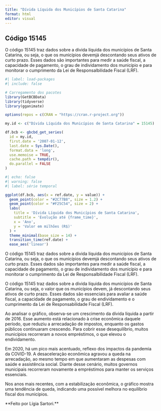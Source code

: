 ---
title: "Dívida Líquida dos Municípios de Santa Catarina"
format: html
editor: visual
---

## Código 15145

O código 15145 traz dados sobre a dívida líquida dos municípios de Santa Catarina, ou seja, o que os municípios devemjá descontando seus ativos de curto prazo. Esses dados são importantes para medir a saúde fiscal, a capacidade de pagamento, o grau de individamento dos município e para monitorar o cumprimento da Lei de Responsalbilidade Fiscal (LRF).

```{r}
#| label: load-packages
#| include: false

# Carregamento dos pacotes
library(GetBCBData)
library(tidyverse)
library(gganimate)

options(repos = c(CRAN = "https://cran.r-project.org"))

my.id <- c("Dívida Líquida dos Municípios de Santa Catarina" = 15145)

df.bcb <- gbcbd_get_series(
  id = my.id,
  first.date = '2007-01-12',
  last.date = Sys.Date(),
  format.data = 'long',
  use.memoise = TRUE,
  cache.path = tempdir(),
  do.parallel = FALSE
)
```

```{r}
#| echo: false
#| warning: false
#| label: série temporal

ggplot(df.bcb, aes(x = ref.date, y = value)) +
  geom_point(color = "#2C77B8", size = 1.2) +
  geom_point(color = "#F25C54", size = 2) +
  labs(
    title = 'Dívida Líquida dos Municípios de Santa Catarina',
    subtitle = 'Evolução até {frame_time}',
    x = 'Ano',
    y = 'Valor em milhões (R$)'
  ) +
  theme_minimal(base_size = 14) +
  transition_time(ref.date) +
  ease_aes('linear')


```

O código 15145 traz dados sobre a dívida líquida dos municípios de Santa Catarina, ou seja, o que os municípios devemjá descontando seus ativos de curto prazo. Esses dados são importantes para medir a saúde fiscal, a capacidade de pagamento, o grau de individamento dos município e para monitorar o cumprimento da Lei de Responsalbilidade Fiscal (LRF).

O código 15145 traz dados sobre a dívida líquida dos municípios de Santa Catarina, ou seja, o valor que os municípios devem, já descontando seus ativos de curto prazo. Esses dados são essenciais para avaliar a saúde fiscal, a capacidade de pagamento, o grau de endividamento e o cumprimento da Lei de Responsabilidade Fiscal (LRF).

Ao analisar o gráfico, observa-se um crescimento da dívida líquida a partir de 2016. Esse aumento está relacionado à crise econômica daquele período, que reduziu a arrecadação de impostos, enquanto os gastos públicos continuaram crescendo. Para cobrir esse desequilíbrio, muitos municípios recorreram a novos empréstimos, o que elevou o endividamento.

Em 2020, há um pico mais acentuado, reflexo dos impactos da pandemia da COVID-19. A desaceleração econômica agravou a queda na arrecadação, ao mesmo tempo em que aumentaram as despesas com saúde e assistência social. Diante desse cenário, muitos governos municipais recorreram novamente a empréstimos para manter os serviços essenciais.

Nos anos mais recentes, com a estabilização econômica, o gráfico mostra uma tendência de queda, indicando uma possível melhora no equilíbrio fiscal dos municípios.

\*\*Feito por Lígia Sartori.\*\*
